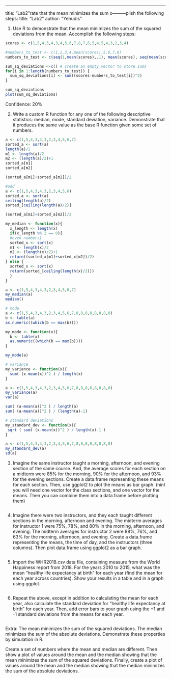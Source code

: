 ---
title: "Lab2"rate that the mean minimizes the sum o---------plish the following steps:
title: "Lab2"
author: "Yehudis"

1. Use R to demonstrate that the mean minimizes the sum of the squared deviations from the mean. Accomplish the following steps:
```r

scores <- c(1,5,4,3,4,3,4,5,6,7,8,7,6,5,4,5,4,3,2,3,4)

#numbers_to_test <- c(1,2,3,4,mean(scores),5,6,7,8)
numbers_to_test <- c(seq(1,mean(scores),.1), mean(scores), seq(mean(scores),8,.1))

sum_sq_deviations <-c() # create an empty vector to store sums
for(i in 1:length(numbers_to_test)) {
  sum_sq_deviations[i] <- sum((scores-numbers_to_test[i])^2)
}

sum_sq_deviations
plot(sum_sq_deviations)

```
Confidence: 20%

2. Write a custom R function for any one of the following descriptive statistics: median, mode, standard deviation, variance. Demonstrate that it produces the same value as the base R function given some set of numbers.
```r
a <- c(1,5,4,3,4,3,2,3,4,5,6,7)
sorted_a <- sort(a)
length(a)/2
m1 <- length(a)/2
m2 <- (length(a)/2)+1
sorted_a[m1]
sorted_a[m2]

(sorted_a[m1]+sorted_a[m2])/2

#odd
a <- c(1,5,4,3,4,3,2,3,4,5,6)
sorted_a <- sort(a)
ceiling(length(a)/2)
sorted_[ceiling(length(a)/2)]

(sorted_a[m1]+sorted_a[m2])/2

my_median <- function(x){
  x_length <- length(x)
  if(x_length %% 2 == 0){
  #even numbers}
  sorted_x <- sort(x)
  m1 <- length(x)/2
  m2 <- (length(x)/2)+1
  return((sorted_x[m1]+sorted_x[m2])/2)
} else {
  sorted_x <- sort(x)
  return(sorted_[ceiling(length(x)/2)])
  }
}

a <- c(1,5,4,3,4,3,2,3,4,5,6,7)
my_median(a)
median()
```

```r
# mode
a <- c(1,5,4,3,4,3,2,3,4,5,6,7,8,8,8,8,8,8,8,8)
b <- table(a)
as.numeric((which(b == max(b))))

my_mode <- function(x){
  b <- table(x)
  as.numeric((which(b == max(b))))
}

my_mode(a)

```

```r
# variance
my_variance <- function(x){
  sum( (x-mean(x))^2 ) / length(x)
}

a <- c(1,5,4,3,4,3,2,3,4,5,6,7,8,8,8,8,8,8,8,8)
my_variance(a)
var(a)

sum( (a-mean(a))^2 ) / length(a)
sum( (a-mean(a))^2 ) / (length(a)-1)

```

```r
# standard deviations
my_standard_dev <- function(x){
 sqrt ( sum( (x-mean(x))^2 ) / length(x)-1 )
}

a <- c(1,5,4,3,4,3,2,3,4,5,6,7,8,8,8,8,8,8,8,8)
my_standard_dev(a)
sd(a)


```


3. Imagine the same instructor taught a morning, afternoon, and evening section of the same course. And, the average scores for each section on a midterm were 85% for the morning, 90% for the afternoon, and 93% for the evening sections. Create a data.frame representing these means for each section. Then, use ggplot2 to plot the means as bar graph. (hint you will need one vector for the class sections, and one vector for the means. Then you can combine them into a data.frame before plotting them)
```r

```

4. Imagine there were two instructors, and they each taught different sections in the morning, afternoon and evening. The midterm averages for instructor 1 were 75%, 78%, and 80% in the morning, afternoon, and evening. The midterm averages for instructor 2 were 88%, 76%, and 63% for the morning, afternoon, and evening. Create a data.frame representing the means, the time of day, and the instructors (three columns). Then plot data.frame using ggplot2 as a bar graph.
```r

```

5. Import the WHR2018.csv data file, containing measure from the World Happiness report from 2018. For the years 2010 to 2015, what was the mean “healthy life expectancy at birth” for each year (find the mean for each year across countries). Show your results in a table and in a graph using ggplot.
```r

```

6. Repeat the above, except in addition to calculating the mean for each year, also calculate the standard deviation for “healthy life expectancy at birth” for each year. Then, add error bars to your graph using the +1 and -1 standard deviations from the means for each year.
```r

```

Extra: The mean minimizes the sum of the squared deviations. The median minimizes the sum of the absolute deviations. Demonstrate these properties by simulation in R.

Create a set of numbers where the mean and median are different. Then show a plot of values around the mean and the median showing that the mean minimizes the sum of the squared deviations. Finally, create a plot of values around the mean and the median showing that the median minimizes the sum of the absolute deviations.
